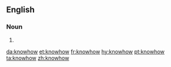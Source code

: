 ==English==

===Noun===
{{en-noun|~}}

# {{alternative spelling of|know-how|lang=en}}

[[da:knowhow]]
[[et:knowhow]]
[[fr:knowhow]]
[[hy:knowhow]]
[[pt:knowhow]]
[[ta:knowhow]]
[[zh:knowhow]]